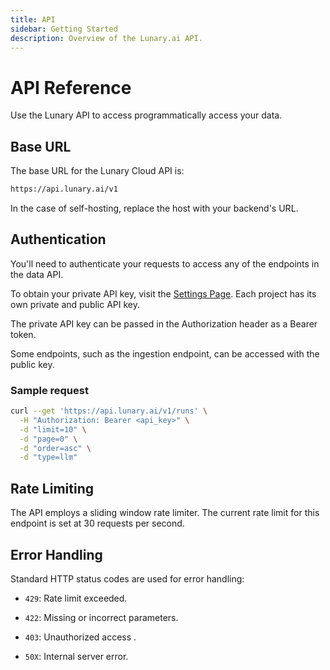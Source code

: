 ```yaml
---
title: API
sidebar: Getting Started
description: Overview of the Lunary.ai API.
---
```


# API Reference

Use the Lunary API to access programmatically access your data.

## Base URL

The base URL for the Lunary Cloud API is:

```bash
https://api.lunary.ai/v1
```

In the case of self-hosting, replace the host with your backend's URL.

## Authentication

You'll need to authenticate your requests to access any of the endpoints in the data API.

To obtain your private API key, visit the [Settings Page](https://app.lunary.ai/settings). Each project has its own private and public API key.

The private API key can be passed in the Authorization header as a Bearer token.

Some endpoints, such as the ingestion endpoint, can be accessed with the public key.

### Sample request

```bash
curl --get 'https://api.lunary.ai/v1/runs' \
  -H "Authorization: Bearer <api_key>" \
  -d "limit=10" \
  -d "page=0" \
  -d "order=asc" \
  -d "type=llm" 
```

## Rate Limiting

The API employs a sliding window rate limiter. The current rate limit for this endpoint is set at 30 requests per second.

## Error Handling

Standard HTTP status codes are used for error handling:

* `429`: Rate limit exceeded.

* `422`: Missing or incorrect parameters.

* `403`: Unauthorized access .

* `50X`: Internal server error.